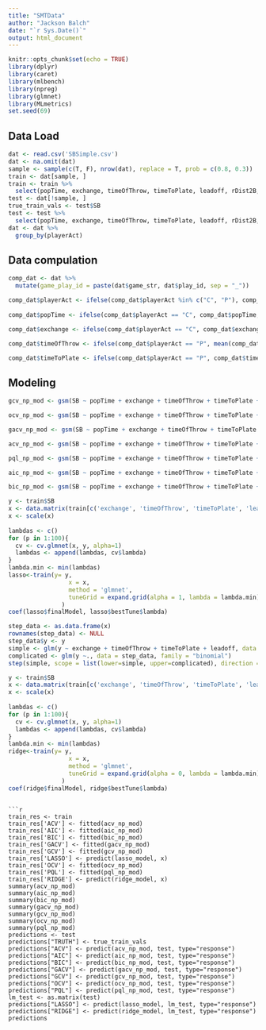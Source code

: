 ---
title: "SMTData"
author: "Jackson Balch"
date: "`r Sys.Date()`"
output: html_document
---

```{r setup, include=FALSE}
knitr::opts_chunk$set(echo = TRUE)
library(dplyr)
library(caret)
library(mlbench)
library(npreg)
library(glmnet)
library(MLmetrics)
set.seed(69)
```

## Data Load
```{r DataLoad}
dat <- read.csv('SBSimple.csv')
dat <- na.omit(dat)
sample <- sample(c(T, F), nrow(dat), replace = T, prob = c(0.8, 0.3))
train <- dat[sample, ]
train <- train %>%
  select(popTime, exchange, timeOfThrow, timeToPlate, leadoff, rDist2B, maxSpeed, ball_x, ball_y, ball_z, SB)
test <- dat[!sample, ]
true_train_vals <- test$SB
test <- test %>%
  select(popTime, exchange, timeOfThrow, timeToPlate, leadoff, rDist2B, maxSpeed, ball_x, ball_y, ball_z)
dat <- dat %>%
  group_by(playerAct)


```

## Data compulation
```{r Data comp}
comp_dat <- dat %>%
  mutate(game_play_id = paste(dat$game_str, dat$play_id, sep = "_"))

comp_dat$playerAct <- ifelse(comp_dat$playerAct %in% c("C", "P"), comp_dat$playerAct, "F")
  
comp_dat$popTime <- ifelse(comp_dat$playerAct == "C", comp_dat$popTime, mean(comp_dat$popTime, na.rm = T))

comp_dat$exchange <- ifelse(comp_dat$playerAct == "C", comp_dat$exchange, mean(comp_dat$exchange, na.rm = T))

comp_dat$timeOfThrow <- ifelse(comp_dat$playerAct == "P", mean(comp_dat$timeOfThrow, na.rm = T), comp_dat$timeOfThrow)

comp_dat$timeToPlate <- ifelse(comp_dat$playerAct == "P", comp_dat$timeToPlate,  mean(comp_dat$timeToPlate, na.rm = T))
```

## Modeling
```{r Non-parametric models}

gcv_np_mod <- gsm(SB ~ popTime + exchange + timeOfThrow + timeToPlate + leadoff + rDist2B + maxSpeed + ball_x + ball_y + ball_z, data = train, family = binomial, method = "GCV")

ocv_np_mod <- gsm(SB ~ popTime + exchange + timeOfThrow + timeToPlate + leadoff + rDist2B + maxSpeed + ball_x + ball_y + ball_z, data = train, family = binomial, method = "OCV")

gacv_np_mod <- gsm(SB ~ popTime + exchange + timeOfThrow + timeToPlate + leadoff + rDist2B + maxSpeed + ball_x + ball_y + ball_z, data = train, family = binomial, method = "GACV")

acv_np_mod <- gsm(SB ~ popTime + exchange + timeOfThrow + timeToPlate + leadoff + rDist2B + maxSpeed + ball_x + ball_y + ball_z, data = train, family = binomial, method = "ACV")

pql_np_mod <- gsm(SB ~ popTime + exchange + timeOfThrow + timeToPlate + leadoff + rDist2B + maxSpeed + ball_x + ball_y + ball_z, data = train, family = binomial, method = "PQL")

aic_np_mod <- gsm(SB ~ popTime + exchange + timeOfThrow + timeToPlate + leadoff + rDist2B + maxSpeed + ball_x + ball_y + ball_z, data = train, family = binomial, method = "AIC")

bic_np_mod <- gsm(SB ~ popTime + exchange + timeOfThrow + timeToPlate + leadoff + rDist2B + maxSpeed + ball_x + ball_y + ball_z, data = train, family = binomial, method = "BIC")

```

```{r lasso}
y <- train$SB
x <- data.matrix(train[c('exchange', 'timeOfThrow', 'timeToPlate', 'leadoff', 'rDist2B', 'maxSpeed', 'ball_x', 'ball_y', 'ball_z')])
x <- scale(x)
 
lambdas <- c()
for (p in 1:100){
  cv <- cv.glmnet(x, y, alpha=1)  
  lambdas <- append(lambdas, cv$lambda)
}
lambda.min <- min(lambdas)
lasso<-train(y= y,
                 x = x,
                 method = 'glmnet', 
                 tuneGrid = expand.grid(alpha = 1, lambda = lambda.min)
               )
coef(lasso$finalModel, lasso$bestTune$lambda)
```

```{r step}
step_data <- as.data.frame(x)
rownames(step_data) <- NULL
step_data$y <- y
simple <- glm(y ~ exchange + timeOfThrow + timeToPlate + leadoff, data = step_data, family = "binomial")
complicated <- glm(y ~., data = step_data, family = "binomial")
step(simple, scope = list(lower=simple, upper=complicated), direction = "both", k=2)
```


```{r ridge}
y <- train$SB
x <- data.matrix(train[c('exchange', 'timeOfThrow', 'timeToPlate', 'leadoff', 'rDist2B', 'maxSpeed', 'ball_x', 'ball_y', 'ball_z')])
x <- scale(x)
 
lambdas <- c()
for (p in 1:100){
  cv <- cv.glmnet(x, y, alpha=1)  
  lambdas <- append(lambdas, cv$lambda)
}
lambda.min <- min(lambdas)
ridge<-train(y= y,
                 x = x,
                 method = 'glmnet', 
                 tuneGrid = expand.grid(alpha = 0, lambda = lambda.min)
               )
coef(ridge$finalModel, ridge$bestTune$lambda)
```
```

```{r makePredicts}


train_res <- train
train_res['ACV'] <- fitted(acv_np_mod)
train_res['AIC'] <- fitted(aic_np_mod)
train_res['BIC'] <- fitted(bic_np_mod)
train_res['GACV'] <- fitted(gacv_np_mod)
train_res['GCV'] <- fitted(gcv_np_mod)
train_res['LASSO'] <- predict(lasso_model, x)
train_res['OCV'] <- fitted(ocv_np_mod)
train_res['PQL'] <- fitted(pql_np_mod)
train_res['RIDGE'] <- predict(ridge_model, x)
summary(acv_np_mod)
summary(aic_np_mod)
summary(bic_np_mod)
summary(gacv_np_mod)
summary(gcv_np_mod)
summary(ocv_np_mod)
summary(pql_np_mod)
predictions <- test
predictions["TRUTH"] <- true_train_vals
predictions["ACV"] <- predict(acv_np_mod, test, type="response")
predictions["AIC"] <- predict(aic_np_mod, test, type="response")
predictions["BIC"] <- predict(bic_np_mod, test, type="response")
predictions["GACV"] <- predict(gacv_np_mod, test, type="response")
predictions["GCV"] <- predict(gcv_np_mod, test, type="response")
predictions["OCV"] <- predict(ocv_np_mod, test, type="response")
predictions["PQL"] <- predict(pql_np_mod, test, type="response")
lm_test <- as.matrix(test)
predictions["LASSO"] <- predict(lasso_model, lm_test, type="response")
predictions["RIDGE"] <- predict(ridge_model, lm_test, type="response")
predictions

```
